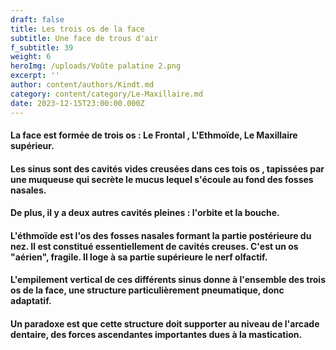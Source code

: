 ```yaml
---
draft: false
title: Les trois os de la face
subtitle: Une face de trous d'air
f_subtitle: 39
weight: 6
heroImg: /uploads/Voûte palatine 2.png
excerpt: ''
author: content/authors/Kindt.md
category: content/category/Le-Maxillaire.md
date: 2023-12-15T23:00:00.000Z
---
```


#### La face est formée de trois os : Le Frontal , L'Ethmoïde, Le Maxillaire supérieur.

<Space height={5} />

#### Les sinus sont des cavités vides creusées dans ces tois os , tapissées par une muqueuse qui secrète le mucus lequel s'écoule au fond des fosses nasales.

<Space height={10} />

#### De plus, il y a deux autres cavités pleines : l'orbite et la bouche.

<Space height={15} />

#### L'éthmoïde est l'os des fosses nasales formant la partie postérieure du nez. Il est constitué essentiellement de cavités creuses. C'est un os "aérien", fragile. Il loge à sa partie supérieure le nerf olfactif.

<Space height={15} />

#### L'empilement vertical de ces différents sinus donne à l'ensemble des trois os de la face, une structure particulièrement **pneumatique**, donc adaptatif.

<Space height={15} />

#### Un paradoxe est que cette structure doit supporter au niveau de l'arcade dentaire, des **forces ascendantes** importantes dues à la mastication.
